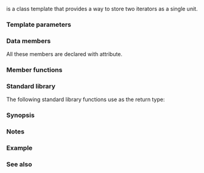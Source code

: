 {{cpp/ranges/title|in_in_result}}
{{cpp/algorithm/ranges/return_types/navbar}}

{{dcl begin}}
{{dcl header|algorithm}}
{{dcl|since=c++20|1=
template&lt; class I1, class I2 &gt;
struct in_in_result;
}}
{{dcl end}}

{{tt|ranges::in_in_result}} is a class template that provides a way to store two iterators as a single unit.

{{cpp/algorithm/ranges/return_types/general_description}}

===Template parameters===
{{par begin}}
{{par|I1, I2|the types of the iterators that the {{tt|ranges::in_in_result}} stores.}}
{{par end}}

===Data members===
{{dsc begin}}
{{dsc hitem|Member name|Definition}}
{{dsc mem obj|in1|nolink=true|a value (that is supposed to be an iterator) of type {{tt|I1}}.}}
{{dsc mem obj|in2|nolink=true|a value (that is supposed to be an iterator) of type {{tt|I2}}.}}
{{dsc end}}

All these members are declared with {{attr|no_unique_address}} attribute.

===Member functions===
{{member|{{small|std::ranges::in_in_result::}}operator in_in_result&lt;II1, II2&gt;|2=
{{dcl begin}}
{{dcl|num=1|1=
template&lt;class II1, class II2&gt;
requires std::convertible_to&lt;const I1&amp;, II1&gt; &amp;&amp; std::convertible_to&lt;const I2&amp;, II2&gt;
constexpr operator in_in_result&lt;II1, II2&gt;() const &amp;;
}}
{{dcl|num=2|1=
template&lt;class II1, class II2&gt;
requires std::convertible_to&lt;I1, II1&gt; &amp;&amp; std::convertible_to&lt;I2, II2&gt;
constexpr operator in_in_result&lt;II1, II2&gt;() &amp;&amp;;
}}
{{dcl end}}
Converts {{c|*this}} to the result by constructing every data member of the result from the corresponding member of {{c|*this}}.
@1@ Equivalent to {{c|return {in1, in2};}}.
@2@ Equivalent to {{c|return {std::move(in1), std::move(in2)};}}.
}}

===Standard library===
The following standard library functions use {{tt|ranges::in_in_result}} as the return type:

{{dsc begin}}
{{dsc h2|Algorithm functions}}
{{dsc inc|cpp/algorithm/ranges/dsc mismatch}}
{{dsc inc|cpp/algorithm/ranges/dsc swap_ranges}}
{{dsc end}}

=== Synopsis ===
{{source|1=
namespace std::ranges
{
    template&lt;class I1, class I2&gt;
    struct in_in_result
    {
        [[no_unique_address]] I1 in1;
        [[no_unique_address]] I2 in2;

        template&lt;class II1, class II2&gt;
        requires std::convertible_to&lt;const I1&amp;, II1&gt; &amp;&amp; std::convertible_to&lt;const I2&amp;, II2&gt;
        constexpr operator in_in_result&lt;II1, II2&gt;() const &amp;
        {
            return {in1, in2};
        }

        template&lt;class II1, class II2&gt;
        requires std::convertible_to&lt;I1, II1&gt; &amp;&amp; std::convertible_to&lt;I2, II2&gt;
        constexpr operator in_in_result&lt;II1, II2&gt;() &amp;&amp;
        {
            return {std::move(in1), std::move(in2)};
        }
    };
}
}}

===Notes===
{{cpp/algorithm/ranges/notes return_types}}

===Example===
{{example|code=
#include &lt;algorithm&gt;
#include &lt;iostream&gt;
#include &lt;ranges&gt;

int main()
{
    constexpr static auto in1 = {1, 2, 3, 4};
    constexpr static auto in2 = {1, 2, 4, 5};

    constexpr auto result {std::ranges::mismatch(in1, in2)};

    static_assert(2 == std::ranges::distance(in1.begin(), result.in1));
    static_assert(2 == std::ranges::distance(in2.begin(), result.in2));
}
}}

===See also===
{{dsc begin}}
{{dsc inc|cpp/utility/dsc pair}}
{{dsc inc|cpp/utility/dsc tuple}}
{{dsc end}}

{{langlinks|cs|de|es|fr|it|ja|ko|pl|pt|ru|zh}}